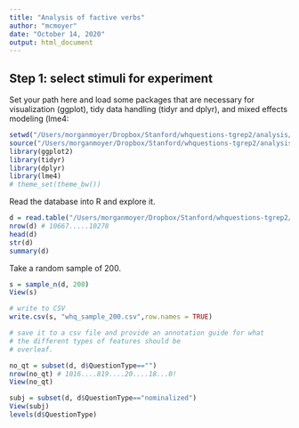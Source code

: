 ```yaml
---
title: "Analysis of factive verbs"
author: "mcmoyer"
date: "October 14, 2020"
output: html_document
---
```

  
## Step 1: select stimuli for experiment
  
Set your path here and load some packages that are necessary for visualization 
(ggplot), tidy data handling (tidyr and dplyr), and mixed effects modeling (lme4:
                                                                                                                                                               
```r
setwd("/Users/morganmoyer/Dropbox/Stanford/whquestions-tgrep2/analysis/")
source("/Users/morganmoyer/Dropbox/Stanford/whquestions-tgrep2/analysis/helpers.R")
library(ggplot2)
library(tidyr)
library(dplyr)
library(lme4)
# theme_set(theme_bw())
```

Read the database into R and explore it.
```r
d = read.table("/Users/morganmoyer/Dropbox/Stanford/whquestions-tgrep2/corpus/results/swbd.tab",sep="\t",header=T,quote="")
nrow(d) # 10667.....10278
head(d)
str(d)
summary(d)
```

Take a random sample of 200.
```r
s = sample_n(d, 200)
View(s)

# write to CSV
write.csv(s, "whq_sample_200.csv",row.names = TRUE)

# save it to a csv file and provide an annotation guide for what 
# the different types of features should be
# overleaf. 

no_qt = subset(d, d$QuestionType=="")
nrow(no_qt) # 1016....819....20....18...0!
View(no_qt)

subj = subset(d, d$QuestionType=="nominalized")
View(subj)
levels(d$QuestionType)

```


